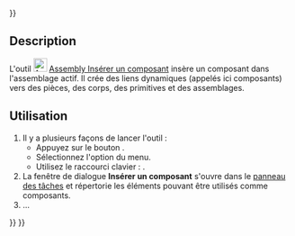 <languages/>
{{UnfinishedDocu{{#translation:}}}}

{{Docnav/fr
|[[Assembly_CreateAssembly/fr|Assemblage]]
|[[Assembly_InsertNewPart/fr|Nouvelle pièce]]
|[[Assembly_Workbench/fr|Atelier Assembly]]
|IconL=Assembly_CreateAssembly.svg
|IconR=Assembly_InsertNewPart.svg
|IconC=Workbench_Assembly.svg
}}

<div class="mw-translate-fuzzy">
{{GuiCommand/fr
|Name=Assembly InsertLink
|Name/fr=Assembly Insérer un composant
|MenuLocation=Assemblage → Insérer un composant
|Workbenches=[[Assembly_Workbench/fr|Assembly]]
|Shortcut={{KEY|I}}
|Version=1.0
|SeeAlso=
}}
</div>

==Description== 

L'outil [[Image:Assembly_InsertLink.svg|24px]] [[Assembly_InsertLink/fr|Assembly Insérer un composant]] insère un composant dans l'assemblage actif. Il crée des liens dynamiques (appelés ici composants) vers des pièces, des corps, des primitives et des assemblages.

<span id="Usage"></span>
==Utilisation==

<div class="mw-translate-fuzzy">
# Il y a plusieurs façons de lancer l'outil :
#* Appuyez sur le bouton {{Button|[[Image:Assembly_InsertLink.svg|16px]] [[Assembly_InsertLink/fr|Insérer un composant]]}}.
#* Sélectionnez l'option {{MenuCommand|Assemblage → [[Image:Assembly_InsertLink.svg|16px]] Insérer un composant}} du menu.
#* Utilisez le raccourci clavier : {{KEY|I}}.
# La fenêtre de dialogue '''Insérer un composant''' s'ouvre dans le [[Task_panel/fr|panneau des tâches]] et répertorie les éléments pouvant être utilisés comme composants.
# ...
</div>


{{Docnav/fr
|[[Assembly_CreateAssembly/fr|Assemblage]]
|[[Assembly_InsertNewPart/fr|Nouvelle pièce]]
|[[Assembly_Workbench/fr|Atelier Assembly]]
|IconL=Assembly_CreateAssembly.svg
|IconR=Assembly_InsertNewPart.svg
|IconC=Workbench_Assembly.svg
}}

{{Assembly_Tools_navi{{#translation:}}}}
{{Userdocnavi{{#translation:}}}}